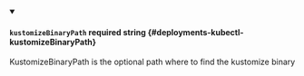
<details className="config-field" data-expandable="false" open>
<summary>

#### `kustomizeBinaryPath` <span className="config-field-required" data-required="false">required</span> <span className="config-field-type">string</span> <span className="config-field-default"></span> <span className="config-field-enum"></span> {#deployments-kubectl-kustomizeBinaryPath}

KustomizeBinaryPath is the optional path where to find the kustomize binary

</summary>



</details>
